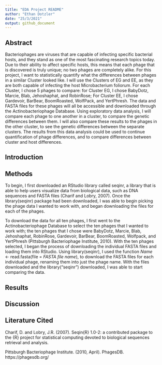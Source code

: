 ```yaml
---
title: "EDA Project README"
author: "Ethan Dotzler"
date: "25/3/2021"
output: github_document
---
```


## Abstract 

Bacteriophages are viruses that are capable of infecting specific bacterial hosts, and they stand as one of the most fascinating research topics today. Due to their ability to affect specific hosts, this means that each phage that is discovered is truly unique; no two phages are completely alike. For this project, I want to statistically quantify what the differences between phages in a similar Cluster looked like. I will use the Clusters of EG and EE, as they are both capable of infecting the host Microbacterium foliorum. For each Cluster, I chose 5 phages to compare: for Cluster EG, I chose BabyDotz, Marcie, Blab, Jehoshaphat, and RobinRose; For Cluster EE, I chose Gardevoir, BarBear, BoomRoasted, WolfPack, and YertPhresh. The data and FASTA files for these phages will all be accessible and downloaded through the Actinobacteriophage Database. Using exploratory data analysis, I will compare each phage to one another in a cluster, to compare the genetic differences between them. I will also compare these results to the phages in the other cluster, to see the genetic differences between the separate clusters. The results from this data analysis could be used to continue quantification of phage differences, and to compare differences between cluster and host differences.  

## Introduction 


## Methods 

To begin, I first downloaded an RStudio library called seqinr, a library that is able to help users visualize data from biological data, such as DNA sequences and FASTA files (Charif and Lobry, 2007). Once the library(seqinr) package had been downloaded, I was able to begin picking the phage data I wanted to work with, and began downloading the files for each of the phages. 

To download the data for all ten phages, I first went to the Actinobacteriophage Database to select the ten phages that I wanted to work with; the ten phages that I chose were BabyDotz, Marcie, Blab, Jehoshaphat, RobinRose, Gardevoir, BarBear, BoomRoasted, Wolfpack, and YertPhresh (Pittsburgh Bacteriophage Institute, 2010). With the ten phages selected, I began the process of downloading the individual FASTA files and loading them into RStudio. Using library(seqinr), I used the function *Name* <- read.fasta(file = *FASTA file name*), to download the FASTA files for each individual phage, renaming them into just the phage name. With the files downloaded and the library("seqinr") downloaded, I was able to start comparing the data. 

## Results 


## Discussion 


## Literature Cited 

Charif, D. and Lobry, J.R. (2007). Seqin{R} 1.0-2: a contributed package to the {R} project for statistical computing devoted to biological sequences retrieval and analysis. 

Pittsburgh Bacteriophage Institute. (2010, April). PhagesDB. 
https://phagesdb.org/  


